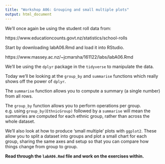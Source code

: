 ```yaml
---
title: "Workshop A06: Grouping and small multiple plots"
output: html_document
---
```


We'll once again be using the student roll data from:

https://www.educationcounts.govt.nz/statistics/school-rolls

Start by downloading labA06.Rmd and load it into RStudio.

https://www.massey.ac.nz/~jcmarsha/161122/labs/labA06.Rmd

We'll be using the `dplyr` package in the `tidyverse` to manipulate the data.

Today we'll be looking at the `group_by` and `summarise` functions which really shows off the power of `dplyr`.

The `summarise` function allows you to compute a summary (a single number) from all rows.

The `group_by` function allows you to perform operations per group. e.g. using `group_by(EthnicGroup)` followed by a
`summarise` will mean the summaries are computed for each ethnic group, rather than across the whole dataset.

We'll also look at how to produce 'small multiple' plots with `ggplot2`. These allow you to split a dataset into
groups and plot a small chart for each group, sharing the same axes and setup so that you can compare how things
change from group to group.

**Read through the `labA06.Rmd` file and work on the exercises within.**
